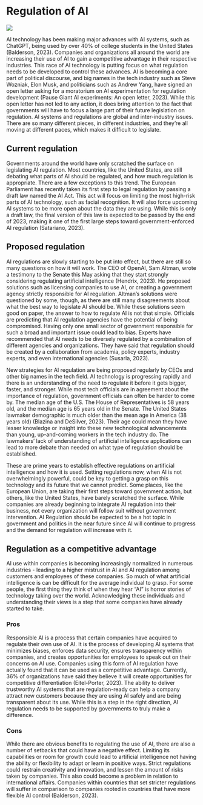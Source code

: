 
# Regulation of AI

![](images/AI-regulation.jpg)

AI technology has been making major advances with AI systems, such as ChatGPT, being used by over 40% of college students in the United States (Balderson, 2023). Companies and organizations all around the world are increasing their use of AI to gain a competitive advantage in their respective industries. This race of AI technology is putting focus on what regulation needs to be developed to control these advances. AI is becoming a core part of political discourse, and big names in the tech industry such as Steve Wozniak, Elon Musk, and politicians such as Andrew Yang, have signed an open letter asking for a moratorium on AI experimentation for regulation development (Pause Giant AI experiments: An open letter, 2023). While this open letter has not led to any action, it does bring attention to the fact that governments will have to focus a large part of their future legislation on regulation. AI systems and regulations are global and inter-industry issues. There are so many different pieces, in different industries, and they’re all moving at different paces, which makes it difficult to legislate.

## Current regulation

Governments around the world have only scratched the surface on legislating AI regulation. Most countries, like the United States, are still debating what parts of AI should be regulated, and how much regulation is appropriate. There are a few exceptions to this trend. The European Parliament has recently taken its first step to legal regulation by passing a draft law named the AI Act. This act will focus on limiting the most high-risk parts of AI technology, such as facial recognition. It will also force upcoming AI systems to be more open about the data they are using. While this is only a draft law, the final version of this law is expected to be passed by the end of 2023, making it one of the first large steps toward government-enforced AI regulation (Satariano, 2023). 

## Proposed regulation

AI regulations are slowly starting to be put into effect, but there are still so many questions on how it will work. The CEO of OpenAI, Sam Altman, wrote a testimony to the Senate this May asking that they start strongly considering regulating artificial intelligence (Hendrix, 2023). He proposed solutions such as licensing companies to use AI, or creating a government agency strictly responsible for AI regulation. Altman’s solutions were questioned by some, though, as there are still many disagreements about what the best way to legislate AI should be. While these solutions seem good on paper, the answer to how to regulate AI is not that simple. Officials are predicting that AI regulation agencies have the potential of being compromised. Having only one small sector of government responsible for such a broad and important issue could lead to bias. Experts have recommended that AI needs to be diversely regulated by a combination of different agencies and organizations. They have said that regulation should be created by a collaboration from academia, policy experts, industry experts, and even international agencies (Susarla, 2023). 

New strategies for AI regulation are being proposed regularly by CEOs and other big names in the tech field. AI technology is progressing rapidly and there is an understanding of the need to regulate it before it gets bigger, faster, and stronger. While most tech officials are in agreement about the importance of regulation, government officials can often be harder to come by. The median age of the U.S. The House of Representatives is 58 years old, and the median age is 65 years old in the Senate. The United States lawmaker demographic is much older than the mean age in America (38 years old) (Blazina and DeSilver, 2023). Their age could mean they have lesser knowledge or insight into these new technological advancements than young, up-and-coming workers in the tech industry do. The lawmakers' lack of understanding of artificial intelligence applications can lead to more debate than needed on what type of regulation should be established.

These are prime years to establish effective regulations on artificial intelligence and how it is used. Setting regulations now, when AI is not overwhelmingly powerful, could be key to getting a grasp on this technology and its future that we cannot predict. Some places, like the European Union, are taking their first steps toward government action, but others, like the United States, have barely scratched the surface. While companies are already beginning to integrate AI regulation into their business, not every organization will follow suit without government intervention. AI Regulation should be expected to be a hot topic in government and politics in the near future since AI will continue to progress and the demand for regulation will increase with it. 

## Regulation as a competitive advantage

AI use within companies is becoming increasingly normalized in numerous industries - leading to a higher mistrust in AI and AI regulation among customers and employees of these companies. So much of what artificial intelligence is can be difficult for the average individual to grasp. For some people, the first thing they think of when they hear “AI” is horror stories of technology taking over the world. Acknowledging these individuals and understanding their views is a step that some companies have already started to take. 

### Pros

Responsible AI is a process that certain companies have acquired to regulate their own use of AI. It is the process of developing AI systems that minimizes biases, enforces data security, ensures transparency within companies, and creates opportunities for employees to speak out on their concerns on AI use. Companies using this form of AI regulation have actually found that it can be used as a competitive advantage. Currently, 36% of organizations have said they believe it will create opportunities for competitive differentiation (Eitel-Porter, 2023). The ability to deliver trustworthy AI systems that are regulation-ready can help a company attract new customers because they are using AI safely and are being transparent about its use. While this is a step in the right direction, AI regulation needs to be supported by governments to truly make a difference. 

### Cons

While there are obvious benefits to regulating the use of AI, there are also a number of setbacks that could have a negative effect. Limiting its capabilities or room for growth could lead to artificial intelligence not having the ability or flexibility to adapt or learn in positive ways. Strict regulations could restrain creativity and innovation, and lessen the amount of risks taken by companies. This also could become a problem in relation to international affairs. Companies within countries that set stricter regulations will suffer in comparison to companies rooted in countries that have more flexible AI control (Balderson, 2023). 
